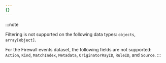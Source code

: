```yaml
---
{}
---
```


:::note

Filtering is not supported on the following data types: `objects`, `array[object]`.

For the Firewall events dataset, the following fields are not supported: `Action`, `Kind`, `MatchIndex`, `Metadata`, `OriginatorRayID`, `RuleID`, and `Source`.
:::
